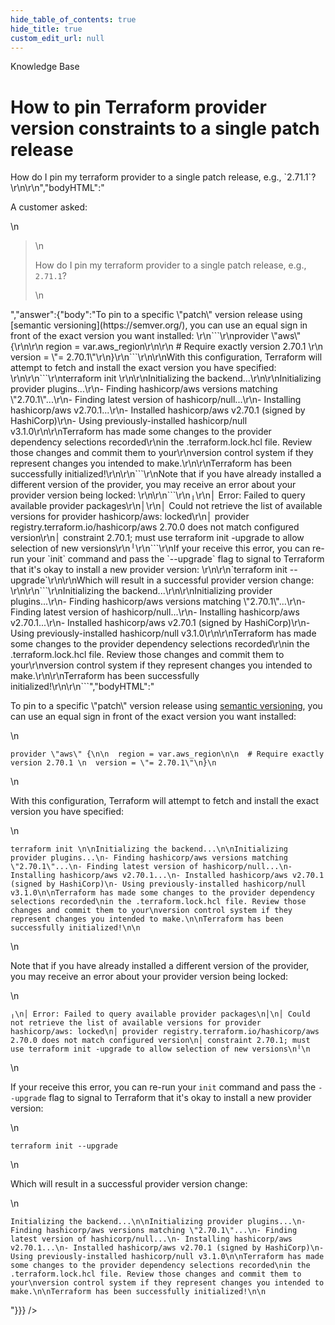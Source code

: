```yaml
---
hide_table_of_contents: true
hide_title: true
custom_edit_url: null
---
```



<head>
  <link rel="canonical" href="https://github.com/tnn-tnn-tnn-tnn-tnn-gruntwork-io/knowledge-base/discussions/130" />
</head>

<CenterLayout>
<span className="searchCategory">Knowledge Base</span>
<h1>How to pin Terraform provider version constraints to a single patch release</h1>
<GitHub discussion={{"id":"D_kwDOF8slf84AOeFZ","number":130,"author":{"login":"zackproser"},"title":"How to pin Terraform provider version constraints to a single patch release","body":"A customer asked: \r\n> How do I pin my terraform provider to a single patch release, e.g., `2.71.1`? \r\n\r\n","bodyHTML":"<p dir=\"auto\">A customer asked:</p>\n<blockquote>\n<p dir=\"auto\">How do I pin my terraform provider to a single patch release, e.g., <code class=\"notranslate\">2.71.1</code>?</p>\n</blockquote>","answer":{"body":"To pin to a specific \"patch\" version release using [semantic versioning](https://semver.org/), you can use an equal sign in front of the exact version you want installed: \r\n```\r\nprovider \"aws\" {\r\n\r\n  region = var.aws_region\r\n\r\n  # Require exactly version 2.70.1 \r\n  version = \"= 2.70.1\"\r\n}\r\n```\r\n\r\nWith this configuration, Terraform will attempt to fetch and install the exact version you have specified: \r\n\r\n```\r\nterraform init \r\n\r\nInitializing the backend...\r\n\r\nInitializing provider plugins...\r\n- Finding hashicorp/aws versions matching \"2.70.1\"...\r\n- Finding latest version of hashicorp/null...\r\n- Installing hashicorp/aws v2.70.1...\r\n- Installed hashicorp/aws v2.70.1 (signed by HashiCorp)\r\n- Using previously-installed hashicorp/null v3.1.0\r\n\r\nTerraform has made some changes to the provider dependency selections recorded\r\nin the .terraform.lock.hcl file. Review those changes and commit them to your\r\nversion control system if they represent changes you intended to make.\r\n\r\nTerraform has been successfully initialized!\r\n\r\n```\r\nNote that if you have already installed a different version of the provider, you may receive an error about your provider version being locked: \r\n\r\n```\r\n╷\r\n│ Error: Failed to query available provider packages\r\n│\r\n│ Could not retrieve the list of available versions for provider hashicorp/aws: locked\r\n│ provider registry.terraform.io/hashicorp/aws 2.70.0 does not match configured version\r\n│ constraint 2.70.1; must use terraform init -upgrade to allow selection of new versions\r\n╵\r\n```\r\nIf your receive this error, you can re-run your `init` command and pass the `--upgrade` flag to signal to Terraform that it's okay to install a new provider version: \r\n\r\n`terraform init --upgrade`\r\n\r\nWhich will result in a successful provider version change: \r\n\r\n```\r\nInitializing the backend...\r\n\r\nInitializing provider plugins...\r\n- Finding hashicorp/aws versions matching \"2.70.1\"...\r\n- Finding latest version of hashicorp/null...\r\n- Installing hashicorp/aws v2.70.1...\r\n- Installed hashicorp/aws v2.70.1 (signed by HashiCorp)\r\n- Using previously-installed hashicorp/null v3.1.0\r\n\r\nTerraform has made some changes to the provider dependency selections recorded\r\nin the .terraform.lock.hcl file. Review those changes and commit them to your\r\nversion control system if they represent changes you intended to make.\r\n\r\nTerraform has been successfully initialized!\r\n\r\n```","bodyHTML":"<p dir=\"auto\">To pin to a specific \"patch\" version release using <a href=\"https://semver.org/\" rel=\"nofollow\">semantic versioning</a>, you can use an equal sign in front of the exact version you want installed:</p>\n<div class=\"snippet-clipboard-content notranslate position-relative overflow-auto\" data-snippet-clipboard-copy-content=\"provider &quot;aws&quot; {\n\n  region = var.aws_region\n\n  # Require exactly version 2.70.1 \n  version = &quot;= 2.70.1&quot;\n}\"><pre class=\"notranslate\"><code class=\"notranslate\">provider \"aws\" {\n\n  region = var.aws_region\n\n  # Require exactly version 2.70.1 \n  version = \"= 2.70.1\"\n}\n</code></pre></div>\n<p dir=\"auto\">With this configuration, Terraform will attempt to fetch and install the exact version you have specified:</p>\n<div class=\"snippet-clipboard-content notranslate position-relative overflow-auto\" data-snippet-clipboard-copy-content=\"terraform init \n\nInitializing the backend...\n\nInitializing provider plugins...\n- Finding hashicorp/aws versions matching &quot;2.70.1&quot;...\n- Finding latest version of hashicorp/null...\n- Installing hashicorp/aws v2.70.1...\n- Installed hashicorp/aws v2.70.1 (signed by HashiCorp)\n- Using previously-installed hashicorp/null v3.1.0\n\nTerraform has made some changes to the provider dependency selections recorded\nin the .terraform.lock.hcl file. Review those changes and commit them to your\nversion control system if they represent changes you intended to make.\n\nTerraform has been successfully initialized!\n\"><pre class=\"notranslate\"><code class=\"notranslate\">terraform init \n\nInitializing the backend...\n\nInitializing provider plugins...\n- Finding hashicorp/aws versions matching \"2.70.1\"...\n- Finding latest version of hashicorp/null...\n- Installing hashicorp/aws v2.70.1...\n- Installed hashicorp/aws v2.70.1 (signed by HashiCorp)\n- Using previously-installed hashicorp/null v3.1.0\n\nTerraform has made some changes to the provider dependency selections recorded\nin the .terraform.lock.hcl file. Review those changes and commit them to your\nversion control system if they represent changes you intended to make.\n\nTerraform has been successfully initialized!\n\n</code></pre></div>\n<p dir=\"auto\">Note that if you have already installed a different version of the provider, you may receive an error about your provider version being locked:</p>\n<div class=\"snippet-clipboard-content notranslate position-relative overflow-auto\" data-snippet-clipboard-copy-content=\"╷\n│ Error: Failed to query available provider packages\n│\n│ Could not retrieve the list of available versions for provider hashicorp/aws: locked\n│ provider registry.terraform.io/hashicorp/aws 2.70.0 does not match configured version\n│ constraint 2.70.1; must use terraform init -upgrade to allow selection of new versions\n╵\"><pre class=\"notranslate\"><code class=\"notranslate\">╷\n│ Error: Failed to query available provider packages\n│\n│ Could not retrieve the list of available versions for provider hashicorp/aws: locked\n│ provider registry.terraform.io/hashicorp/aws 2.70.0 does not match configured version\n│ constraint 2.70.1; must use terraform init -upgrade to allow selection of new versions\n╵\n</code></pre></div>\n<p dir=\"auto\">If your receive this error, you can re-run your <code class=\"notranslate\">init</code> command and pass the <code class=\"notranslate\">--upgrade</code> flag to signal to Terraform that it's okay to install a new provider version:</p>\n<p dir=\"auto\"><code class=\"notranslate\">terraform init --upgrade</code></p>\n<p dir=\"auto\">Which will result in a successful provider version change:</p>\n<div class=\"snippet-clipboard-content notranslate position-relative overflow-auto\" data-snippet-clipboard-copy-content=\"Initializing the backend...\n\nInitializing provider plugins...\n- Finding hashicorp/aws versions matching &quot;2.70.1&quot;...\n- Finding latest version of hashicorp/null...\n- Installing hashicorp/aws v2.70.1...\n- Installed hashicorp/aws v2.70.1 (signed by HashiCorp)\n- Using previously-installed hashicorp/null v3.1.0\n\nTerraform has made some changes to the provider dependency selections recorded\nin the .terraform.lock.hcl file. Review those changes and commit them to your\nversion control system if they represent changes you intended to make.\n\nTerraform has been successfully initialized!\n\"><pre class=\"notranslate\"><code class=\"notranslate\">Initializing the backend...\n\nInitializing provider plugins...\n- Finding hashicorp/aws versions matching \"2.70.1\"...\n- Finding latest version of hashicorp/null...\n- Installing hashicorp/aws v2.70.1...\n- Installed hashicorp/aws v2.70.1 (signed by HashiCorp)\n- Using previously-installed hashicorp/null v3.1.0\n\nTerraform has made some changes to the provider dependency selections recorded\nin the .terraform.lock.hcl file. Review those changes and commit them to your\nversion control system if they represent changes you intended to make.\n\nTerraform has been successfully initialized!\n\n</code></pre></div>"}}} />

</CenterLayout>
  

<!-- ##DOCS-SOURCER-START
{
  "sourcePlugin": "github-discussions",
  "hash": "6225fa45a26a239b6af8ada165f2aeaa"
}
##DOCS-SOURCER-END -->
